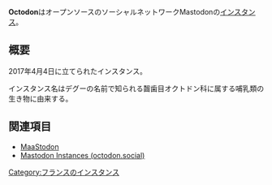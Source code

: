 {{混同|oc.todon.fr}}
{{infobox instance
|Name = '''Octodon'''
|Image = [[ファイル:Octodon.jpg|300px]]
|Domain = https://octodon.social
|Country = フランス
|Admin = [https://octodon.social/@CobaltVelvet Alice Voidstar]
|Start = 2017年4月4日
|Kifu = [https://www.patreon.com/CobaltVelvet Patreon]
|Alias = 
}}'''Octodon'''はオープンソースのソーシャルネットワークMastodonの[[インスタンス]]。

== 概要 ==
2017年4月4日に立てられたインスタンス。

インスタンス名はデグーの名前で知られる齧歯目オクトドン科に属する哺乳類の生き物に由来する。

==関連項目==
* [[MaaStodon]]
* [[Mastodon Instances (octodon.social)]]

{{DEFAULTSORT:octodon}}
[[Category:フランスのインスタンス]]